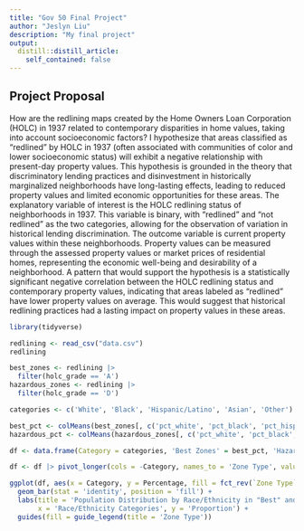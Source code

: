 ```yaml
---
title: "Gov 50 Final Project"
author: "Jeslyn Liu"
description: "My final project"
output:
  distill::distill_article:
    self_contained: false
---
```




## Project Proposal

How are the redlining maps created by the Home Owners Loan Corporation (HOLC) in 1937 related to contemporary disparities in home values, taking into account socioeconomic factors? I hypothesize that areas classified as "redlined" by HOLC in 1937 (often associated with communities of color and lower socioeconomic status) will exhibit a negative relationship with present-day property values. This hypothesis is grounded in the theory that discriminatory lending practices and disinvestment in historically marginalized neighborhoods have long-lasting effects, leading to reduced property values and limited economic opportunities for these areas. The explanatory variable of interest is the HOLC redlining status of neighborhoods in 1937. This variable is binary, with "redlined" and "not redlined" as the two categories, allowing for the observation of variation in historical lending discrimination. The outcome variable is current property values within these neighborhoods. Property values can be measured through the assessed property values or market prices of residential homes, representing the economic well-being and desirability of a neighborhood. A pattern that would support the hypothesis is a statistically significant negative correlation between the HOLC redlining status and contemporary property values, indicating that areas labeled as "redlined" have lower property values on average. This would suggest that historical redlining practices had a lasting impact on property values in these areas.


```r
library(tidyverse)

redlining <- read_csv("data.csv")
redlining

best_zones <- redlining |>
  filter(holc_grade == 'A')
hazardous_zones <- redlining |>
  filter(holc_grade == 'D')

categories <- c('White', 'Black', 'Hispanic/Latino', 'Asian', 'Other')

best_pct <- colMeans(best_zones[, c('pct_white', 'pct_black', 'pct_hisp', 'pct_asian', 'pct_other')], na.rm = TRUE)
hazardous_pct <- colMeans(hazardous_zones[, c('pct_white', 'pct_black', 'pct_hisp', 'pct_asian', 'pct_other')], na.rm = TRUE)

df <- data.frame(Category = categories, 'Best Zones' = best_pct, 'Hazardous Zones' = hazardous_pct)

df <- df |> pivot_longer(cols = -Category, names_to = 'Zone Type', values_to = 'Percentage')

ggplot(df, aes(x = Category, y = Percentage, fill = fct_rev(`Zone Type`))) +
  geom_bar(stat = 'identity', position = 'fill') +
  labs(title = 'Population Distribution by Race/Ethnicity in "Best" and "Hazardous" Zones',
       x = 'Race/Ethnicity Categories', y = 'Proportion') +
  guides(fill = guide_legend(title = 'Zone Type'))
```




